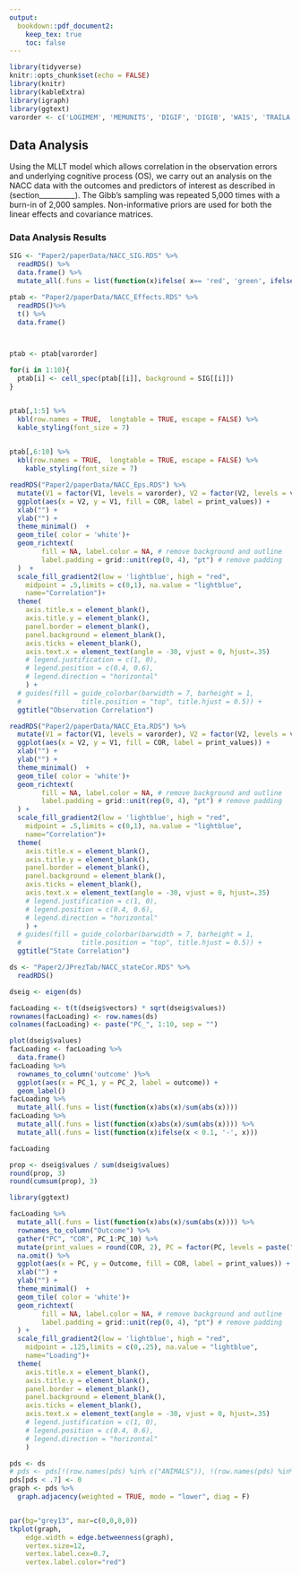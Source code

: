 ```yaml
---
output: 
  bookdown::pdf_document2:
    keep_tex: true
    toc: false
---
```


```r
library(tidyverse)
knitr::opts_chunk$set(echo = FALSE)
library(knitr)
library(kableExtra)
library(igraph)
library(ggtext)
varorder <- c('LOGIMEM', 'MEMUNITS', 'DIGIF', 'DIGIB', 'WAIS', 'TRAILA', 'TRAILB', 'BOSTON', 'ANIMALS', 'VEG')
```

## Data Analysis

Using the MLLT model which allows correlation in the observation errors and underlying cognitive process (OS), we carry out an analysis on the NACC data with the outcomes and predictors of interest as described in (section__________). The Gibb's sampling was repeated 5,000 times with a burn-in of 2,000 samples. Non-informative priors are used for both the linear effects and covariance matrices.

### Data Analysis Results



```r
SIG <- "Paper2/paperData/NACC_SIG.RDS" %>%
  readRDS() %>%
  data.frame() %>%
  mutate_all(.funs = list(function(x)ifelse( x== 'red', 'green', ifelse(x == 'blue', 'red', x))))

ptab <- "Paper2/paperData/NACC_Effects.RDS" %>%
  readRDS()%>%
  t() %>%
  data.frame()



ptab <- ptab[varorder]

for(i in 1:10){
  ptab[i] <- cell_spec(ptab[[i]], background = SIG[[i]])
}


ptab[,1:5] %>%
  kbl(row.names = TRUE,  longtable = TRUE, escape = FALSE) %>%
  kable_styling(font_size = 7)
  

ptab[,6:10] %>%
  kbl(row.names = TRUE,  longtable = TRUE, escape = FALSE) %>%
    kable_styling(font_size = 7)
```


```r
readRDS("Paper2/paperData/NACC_Eps.RDS") %>%
  mutate(V1 = factor(V1, levels = varorder), V2 = factor(V2, levels = varorder)) %>%
  ggplot(aes(x = V2, y = V1, fill = COR, label = print_values)) +
  xlab("") +
  ylab("") +
  theme_minimal()  +
  geom_tile( color = 'white')+
  geom_richtext(
        fill = NA, label.color = NA, # remove background and outline
        label.padding = grid::unit(rep(0, 4), "pt") # remove padding
  )  +
  scale_fill_gradient2(low = 'lightblue', high = "red", 
    midpoint = .5,limits = c(0,1), na.value = "lightblue",
    name="Correlation")+
  theme(
    axis.title.x = element_blank(),
    axis.title.y = element_blank(),
    panel.border = element_blank(),
    panel.background = element_blank(),
    axis.ticks = element_blank(),
    axis.text.x = element_text(angle = -30, vjust = 0, hjust=.35)
    # legend.justification = c(1, 0),
    # legend.position = c(0.4, 0.6),
    # legend.direction = "horizontal"
    ) +
  # guides(fill = guide_colorbar(barwidth = 7, barheight = 1,
  #               title.position = "top", title.hjust = 0.5)) +
  ggtitle("Observation Correlation")
```



```r
readRDS("Paper2/paperData/NACC_Eta.RDS") %>%
  mutate(V1 = factor(V1, levels = varorder), V2 = factor(V2, levels = varorder)) %>%
  ggplot(aes(x = V2, y = V1, fill = COR, label = print_values)) +
  xlab("") +
  ylab("") +
  theme_minimal()  +
  geom_tile( color = 'white')+
  geom_richtext(
        fill = NA, label.color = NA, # remove background and outline
        label.padding = grid::unit(rep(0, 4), "pt") # remove padding
  ) +
  scale_fill_gradient2(low = 'lightblue', high = "red", 
    midpoint = .5,limits = c(0,1), na.value = "lightblue",
    name="Correlation")+
  theme(
    axis.title.x = element_blank(),
    axis.title.y = element_blank(),
    panel.border = element_blank(),
    panel.background = element_blank(),
    axis.ticks = element_blank(),
    axis.text.x = element_text(angle = -30, vjust = 0, hjust=.35)
    # legend.justification = c(1, 0),
    # legend.position = c(0.4, 0.6),
    # legend.direction = "horizontal"
    ) +
  # guides(fill = guide_colorbar(barwidth = 7, barheight = 1,
  #               title.position = "top", title.hjust = 0.5)) +
  ggtitle("State Correlation")
```







```r
ds <- "Paper2/JPrezTab/NACC_stateCor.RDS" %>%
  readRDS()
```


```r


dseig <- eigen(ds)

facLoading <- t(t(dseig$vectors) * sqrt(dseig$values))
rownames(facLoading) <- row.names(ds)
colnames(facLoading) <- paste("PC_", 1:10, sep = "")

plot(dseig$values)
facLoading <- facLoading %>%
  data.frame() 
facLoading %>%
  rownames_to_column('outcome' )%>%
  ggplot(aes(x = PC_1, y = PC_2, label = outcome)) +
  geom_label()
facLoading %>%
  mutate_all(.funs = list(function(x)abs(x)/sum(abs(x))))
facLoading %>%
  mutate_all(.funs = list(function(x)abs(x)/sum(abs(x)))) %>%
  mutate_all(.funs = list(function(x)ifelse(x < 0.1, '-', x)))

facLoading

prop <- dseig$values / sum(dseig$values)
round(prop, 3)
round(cumsum(prop), 3)
```


```r
library(ggtext)

facLoading %>%
  mutate_all(.funs = list(function(x)abs(x)/sum(abs(x)))) %>%
  rownames_to_column("Outcome") %>%
  gather("PC", "COR", PC_1:PC_10) %>%
  mutate(print_values = round(COR, 2), PC = factor(PC, levels = paste("PC_", 1:10, sep = ""))) %>%
  na.omit() %>%
  ggplot(aes(x = PC, y = Outcome, fill = COR, label = print_values)) +
  xlab("") +
  ylab("") +
  theme_minimal()  +
  geom_tile( color = 'white')+
  geom_richtext(
        fill = NA, label.color = NA, # remove background and outline
        label.padding = grid::unit(rep(0, 4), "pt") # remove padding
  ) +
  scale_fill_gradient2(low = 'lightblue', high = "red", 
    midpoint = .125,limits = c(0,.25), na.value = "lightblue",
    name="Loading")+
  theme(
    axis.title.x = element_blank(),
    axis.title.y = element_blank(),
    panel.border = element_blank(),
    panel.background = element_blank(),
    axis.ticks = element_blank(),
    axis.text.x = element_text(angle = -30, vjust = 0, hjust=.35)
    # legend.justification = c(1, 0),
    # legend.position = c(0.4, 0.6),
    # legend.direction = "horizontal"
    )
```


```r
pds <- ds
# pds <- pds[!(row.names(pds) %in% c("ANIMALS")), !(row.names(pds) %in% c("ANIMALS"))]
pds[pds < .7] <- 0
graph <- pds %>%
  graph.adjacency(weighted = TRUE, mode = "lower", diag = F)


par(bg="grey13", mar=c(0,0,0,0))
tkplot(graph, 
    edge.width = edge.betweenness(graph),   
    vertex.size=12,
    vertex.label.cex=0.7,
    vertex.label.color="red")

```


